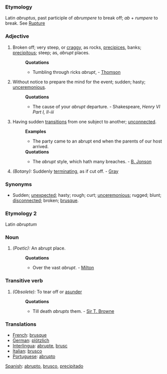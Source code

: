 ===Etymology===
Latin ''abruptus'', past participle of ''abrumpere'' to break off; ''ab'' + ''rumpere'' to break. See [[Rupture]]
===Adjective===
#Broken off; very steep, or [[craggy]], as rocks, [[precipices]], banks; [[precipitous]]; steep; as, ''abrupt'' places.
#:'''Quotations'''
#:*Tumbling through ricks ''abrupt'', - [[Thomson]]
#Without notice to prepare the mind for the event; sudden; hasty; [[unceremonious]].
#:'''Quotations'''
#:*The cause of your ''abrupt'' departure. - Shakespeare, ''Henry VI Part I, II-iii''
#Having sudden [[transitions]] from one subject to another; [[unconnected]].
#:'''Examples'''
#:*The party came to an abrupt end when the parents of our host arrived.
#:'''Quotations'''
#:*The ''abrupt'' style, which hath many breaches. - [[B. Jonson]]
#''(Botany):'' Suddenly [[terminating]], as if cut off. - [[Gray]]
===Synonyms===
*Sudden; [[unexpected]]; hasty; rough; curt; [[unceremonious]]; rugged; blunt; [[disconnected]]; broken; [[brusque]].

===Etymology 2===
Latin ''abruptum''
===Noun===
#''(Poetic):'' An abrupt place.
#:'''Quotations'''
#:*Over the vast ''abrupt''. - [[Milton]]

===Transitive verb===
#''(Obsolete):'' To tear off or [[asunder]]
#:'''Quotations'''
#:*Till death ''abrupts'' them. - [[Sir T. Browne]]
===Translations===
*[[French]]: [[brusque]]
*[[German]]: [[plötzlich]]
*[[Interlingua]]: [[abrupte]], [[brusc]]
*[[Italian]]: [[brusco]]
*[[Portuguese]]: [[abrupto]]
[[Spanish]]: [[abrupto]], [[brusco]], [[precipitado]]